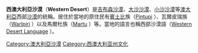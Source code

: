 {{Expand|time=2008-01-31}}

'''西澳大利亞沙漠'''（'''Western Desert'''）是[[吉布森沙漠|吉布森沙漠]]、[[大沙沙漠|大沙沙漠]]、[[小沙沙漠|小沙沙漠]]等[[澳大利亞|澳大利亞]]西部[[沙漠|沙漠]]的統稱。居住於當地的原住民有[[賓土比|賓土比]]族（[http://en.wikipedia.org/wiki/Pintupi Pintupi] {{Wayback|url=http://en.wikipedia.org/wiki/Pintupi |date=20210218050624 }}）、瓦爾皮瑞族（[http://en.wikipedia.org/wiki/Warlpiri_people Warlpiri] {{Wayback|url=http://en.wikipedia.org/wiki/Warlpiri_people |date=20210328140704 }}）以及馬爾杜族（[http://en.wikipedia.org/wiki/Martu_people Martu] {{Wayback|url=http://en.wikipedia.org/wiki/Martu_people |date=20210429221136 }}）等。當地的語言也稱西部沙漠語（[http://en.wikipedia.org/wiki/Western_Desert_Language Western Desert Language] {{Wayback|url=http://en.wikipedia.org/wiki/Western_Desert_Language |date=20210506075436 }}）。

[[Category:澳大利亞沙漠|Category:澳大利亞沙漠]]
[[Category:西澳大利亚州文化|Category:西澳大利亚州文化]]